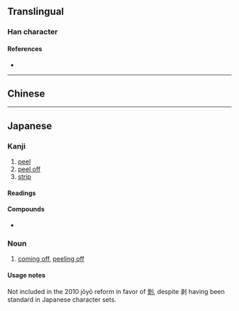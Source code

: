 {{also|剝}}
{{character info}}
==Translingual==

===Han character===
{{Han char|rn=18|rad=刀|as=08|sn=10|four=|canj=NELN|ids=⿰录刂}}

====References====
* {{Han ref|kx=0141.411|hdz=10346.040|uh=5265|ud=21093}}

----

==Chinese==
{{zh-see|剝|sv}}

----

==Japanese==

===Kanji===
{{ja-kanji|grade=9|rs=刀08|kyu=剝}}

# [[peel]]
# [[peel off]]
# [[strip]]

====Readings====
{{ja-readings
|goon=ほく
|kanon=はく
|kun=は-がす, は-がれる, は-げる, は-ぐ, む-く
}}

====Compounds====
* {{ja-r|剥%離|はく%り|gloss=[[detachment]]}}

===Noun===
{{ja-noun|はく}}

# [[come off|coming off]], [[peel off|peeling off]]

====Usage notes====
Not included in the 2010 jōyō reform in favor of [[剝]], despite 剥 having been standard in Japanese character sets.